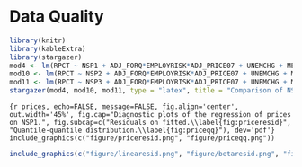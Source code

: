 \appendix

# Data Quality

```r
library(knitr)
library(kableExtra)
library(stargazer)
mod4 <- lm(RPCT ~ NSP1 + ADJ_FORQ*EMPLOYRISK*ADJ_PRICE07 + UNEMCHG + MEDHHI + ADJ_FORQ*DENSITY + TENURE + TENURE2 + OLD + VAP_B + VAP_H + VAP_H2 + VAP_A + VAP_W*WHITESOMECOL + EVANRATE + LDSRATE + PVI08, wide)
mod10 <- lm(RPCT ~ NSP2 + ADJ_FORQ*EMPLOYRISK*ADJ_PRICE07 + UNEMCHG + MEDHHI + ADJ_FORQ*DENSITY + TENURE + TENURE2 + OLD + VAP_B + VAP_H + VAP_H2 + VAP_A + VAP_W*WHITESOMECOL + EVANRATE + LDSRATE + PVI08, wide)
mod11 <- lm(RPCT ~ NSP3 + ADJ_FORQ*EMPLOYRISK*ADJ_PRICE07 + UNEMCHG + MEDHHI + ADJ_FORQ*DENSITY + TENURE + TENURE2 + OLD + VAP_B + VAP_H + VAP_H2 + VAP_A + VAP_W*WHITESOMECOL + EVANRATE + LDSRATE + PVI08, wide)
stargazer(mod4, mod10, mod11, type = "latex", title = "Comparison of NSP Effects", label = "tab:compnsp", df = F, align = T, report = "vc*", header = F, digits = 4, no.space = T, covariate.labels = c(NA, NA, NA, "2010 forelcosure rate", "Labor risk", "Home price change `07--`10", "Unemployment change `05--`10", "Median household income (000s)", "Population density (per sq.mi.)", "Tenure in home", "Squared tenure", "65-and-up \\%", "Black \\%", "Hispanic \\%", "Hispanic \\% squared", "Asian \\%", "White \\%", "White: some college or less \\%", "Evangelical \\%", "L.D.S. \\%", "Cook PVI 2008", "Foreclosure rate $\\times$ labor risk", "Price change $\\times$ foreclosure rate", "Price change $\\times$ labor risk", "Foreclosure rate $\\times$ density", "White \\% $\\times$ some college or less", "Price change $\\times$ foreclosures $\\times$ risk"), dep.var.labels = "Republican vote percentage", column.sep.width = "2pt")
```

```{r prices, echo=FALSE, message=FALSE, fig.align='center', out.width='45%', fig.cap="Diagnostic plots of the regression of prices on NSP1.", fig.subcap=c("Residuals on fitted.\\label{fig:priceresid}", "Quantile-quantile distribution.\\label{fig:priceqq}"), dev='pdf'}
include_graphics(c("figure/priceresid.png", "figure/priceqq.png"))
```

```r
include_graphics(c("figure/linearesid.png", "figure/betaresid.png", "figure/lineartpresid.png", "figure/betatpresid.png"))
```
